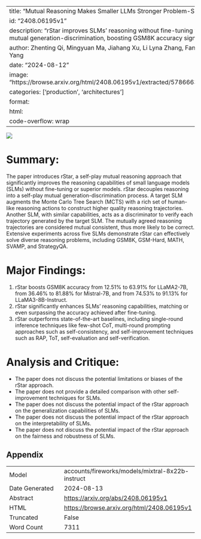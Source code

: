 
---
title: "Mutual Reasoning Makes Smaller LLMs Stronger Problem-Solvers"
id: "2408.06195v1"
description: "rStar improves SLMs' reasoning without fine-tuning via self-play mutual generation-discrimination, boosting GSM8K accuracy significantly."
author: Zhenting Qi, Mingyuan Ma, Jiahang Xu, Li Lyna Zhang, Fan Yang, Mao Yang
date: "2024-08-12"
image: "https://browse.arxiv.org/html/2408.06195v1/extracted/5786663/teaser.png"
categories: ['production', 'architectures']
format:
  html:
    code-overflow: wrap
---

![](https://browse.arxiv.org/html/2408.06195v1/extracted/5786663/teaser.png)

# Summary:

The paper introduces rStar, a self-play mutual reasoning approach that significantly improves the reasoning capabilities of small language models (SLMs) without fine-tuning or superior models. rStar decouples reasoning into a self-play mutual generation-discrimination process. A target SLM augments the Monte Carlo Tree Search (MCTS) with a rich set of human-like reasoning actions to construct higher quality reasoning trajectories. Another SLM, with similar capabilities, acts as a discriminator to verify each trajectory generated by the target SLM. The mutually agreed reasoning trajectories are considered mutual consistent, thus more likely to be correct. Extensive experiments across five SLMs demonstrate rStar can effectively solve diverse reasoning problems, including GSM8K, GSM-Hard, MATH, SVAMP, and StrategyQA.

# Major Findings:

1. rStar boosts GSM8K accuracy from 12.51% to 63.91% for LLaMA2-7B, from 36.46% to 81.88% for Mistral-7B, and from 74.53% to 91.13% for LLaMA3-8B-Instruct.
2. rStar significantly enhances SLMs’ reasoning capabilities, matching or even surpassing the accuracy achieved after fine-tuning.
3. rStar outperforms state-of-the-art baselines, including single-round inference techniques like few-shot CoT, multi-round prompting approaches such as self-consistency, and self-improvement techniques such as RAP, ToT, self-evaluation and self-verification.

# Analysis and Critique:

* The paper does not discuss the potential limitations or biases of the rStar approach.
* The paper does not provide a detailed comparison with other self-improvement techniques for SLMs.
* The paper does not discuss the potential impact of the rStar approach on the generalization capabilities of SLMs.
* The paper does not discuss the potential impact of the rStar approach on the interpretability of SLMs.
* The paper does not discuss the potential impact of the rStar approach on the fairness and robustness of SLMs.

## Appendix

|          |          |
|----------|----------|
| Model     | accounts/fireworks/models/mixtral-8x22b-instruct       |
| Date Generated     | 2024-08-13       |
| Abstract | [https://arxiv.org/abs/2408.06195v1](https://arxiv.org/abs/2408.06195v1)        |
| HTML     | [https://browse.arxiv.org/html/2408.06195v1](https://browse.arxiv.org/html/2408.06195v1)       |
| Truncated       | False       |
| Word Count       | 7311       |